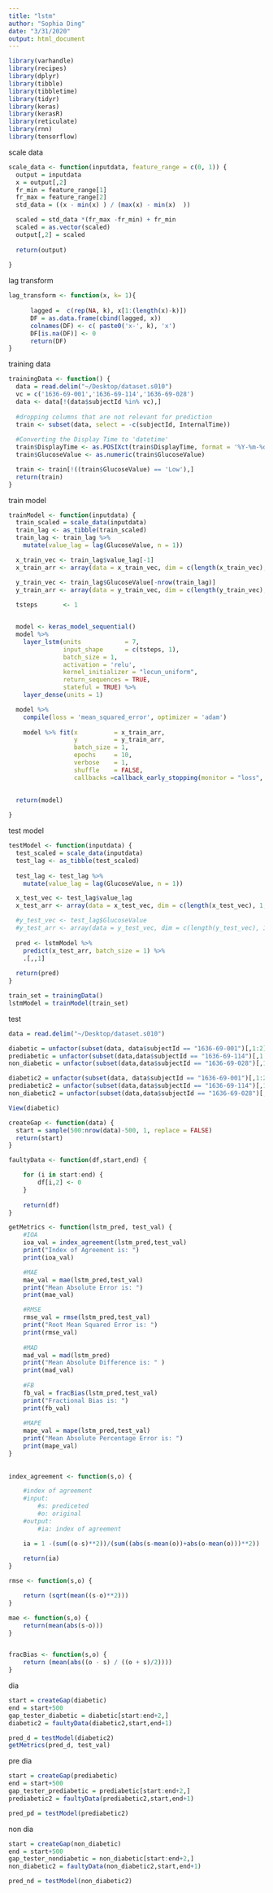 ```yaml
---
title: "lstm"
author: "Sophia Ding"
date: "3/31/2020"
output: html_document
---
```

```r
library(varhandle)
library(recipes)
library(dplyr)
library(tibble)
library(tibbletime)
library(tidyr)
library(keras)
library(kerasR)
library(reticulate)
library(rnn)
library(tensorflow)
```

scale data
```r
scale_data <- function(inputdata, feature_range = c(0, 1)) {
  output = inputdata
  x = output[,2]
  fr_min = feature_range[1]
  fr_max = feature_range[2]
  std_data = ((x - min(x) ) / (max(x) - min(x)  ))

  scaled = std_data *(fr_max -fr_min) + fr_min
  scaled = as.vector(scaled)
  output[,2] = scaled
  
  return(output)
  
}

```

lag transform
```r
lag_transform <- function(x, k= 1){
    
      lagged =  c(rep(NA, k), x[1:(length(x)-k)])
      DF = as.data.frame(cbind(lagged, x))
      colnames(DF) <- c( paste0('x-', k), 'x')
      DF[is.na(DF)] <- 0
      return(DF)
}

```

training data
```r
trainingData <- function() {
  data = read.delim("~/Desktop/dataset.s010")
  vc = c('1636-69-001','1636-69-114','1636-69-028')
  data <- data[!(data$subjectId %in% vc),]
  
  #dropping columns that are not relevant for prediction
  train <- subset(data, select = -c(subjectId, InternalTime))
  
  #Converting the Display Time to 'datetime'
  train$DisplayTime <- as.POSIXct(train$DisplayTime, format = '%Y-%m-%d %H:%M:%S')
  train$GlucoseValue <- as.numeric(train$GlucoseValue)

  train <- train[!((train$GlucoseValue) == 'Low'),]
  return(train)
}
```


train model 
```r
trainModel <- function(inputdata) {
  train_scaled = scale_data(inputdata)
  train_lag <- as_tibble(train_scaled)
  train_lag <- train_lag %>%
    mutate(value_lag = lag(GlucoseValue, n = 1))

  x_train_vec <- train_lag$value_lag[-1]
  x_train_arr <- array(data = x_train_vec, dim = c(length(x_train_vec), 1, 1))

  y_train_vec <- train_lag$GlucoseValue[-nrow(train_lag)]
  y_train_arr <- array(data = y_train_vec, dim = c(length(y_train_vec), 1))
  
  tsteps       <- 1


  model <- keras_model_sequential()
  model %>%
    layer_lstm(units            = 7, 
               input_shape      = c(tsteps, 1),
               batch_size = 1,
               activation = 'relu',
               kernel_initializer = "lecun_uniform",
               return_sequences = TRUE,
               stateful = TRUE) %>% 
    layer_dense(units = 1)

  model %>% 
    compile(loss = 'mean_squared_error', optimizer = 'adam')
  
    model %>% fit(x          = x_train_arr, 
                  y          = y_train_arr, 
                  batch_size = 1,
                  epochs     = 10, 
                  verbose    = 1, 
                  shuffle    = FALSE,
                  callbacks =callback_early_stopping(monitor = "loss", patience = 2, verbose=1))
    

  return(model)
  
}
```

test model
```r
testModel <- function(inputdata) {
  test_scaled = scale_data(inputdata)
  test_lag <- as_tibble(test_scaled)
  
  test_lag <- test_lag %>%
    mutate(value_lag = lag(GlucoseValue, n = 1))

  x_test_vec <- test_lag$value_lag
  x_test_arr <- array(data = x_test_vec, dim = c(length(x_test_vec), 1, 1))

  #y_test_vec <- test_lag$GlucoseValue
  #y_test_arr <- array(data = y_test_vec, dim = c(length(y_test_vec), 1))
  
  pred <- lstmModel %>% 
    predict(x_test_arr, batch_size = 1) %>%
    .[,,1]
  
  return(pred)
}
```


```r
train_set = trainingData()
lstmModel = trainModel(train_set)

```

test
```r
data = read.delim("~/Desktop/dataset.s010")

diabetic = unfactor(subset(data, data$subjectId == "1636-69-001")[,1:2])
prediabetic = unfactor(subset(data,data$subjectId == "1636-69-114")[,1:2])
non_diabetic = unfactor(subset(data,data$subjectId == "1636-69-028")[,1:2])

diabetic2 = unfactor(subset(data, data$subjectId == "1636-69-001")[,1:2])
prediabetic2 = unfactor(subset(data,data$subjectId == "1636-69-114")[,1:2])
non_diabetic2 = unfactor(subset(data,data$subjectId == "1636-69-028")[,1:2])

View(diabetic)
```

```r
createGap <- function(data) {
  start = sample(500:nrow(data)-500, 1, replace = FALSE)
  return(start)
}

faultyData <- function(df,start,end) {

    for (i in start:end) {
        df[i,2] <- 0
    }
    
    return(df)
}
```


```r
getMetrics <- function(lstm_pred, test_val) {
    #IOA
    ioa_val = index_agreement(lstm_pred,test_val)
    print("Index of Agreement is: ")
    print(ioa_val)

    #MAE
    mae_val = mae(lstm_pred,test_val)
    print("Mean Absolute Error is: ")
    print(mae_val)

    #RMSE
    rmse_val = rmse(lstm_pred,test_val)
    print("Root Mean Squared Error is: ")
    print(rmse_val)
    
    #MAD
    mad_val = mad(lstm_pred)
    print("Mean Absolute Difference is: " )
    print(mad_val)
    
    #FB
    fb_val = fracBias(lstm_pred,test_val)
    print("Fractional Bias is: ")
    print(fb_val)
    
    #MAPE
    mape_val = mape(lstm_pred,test_val)
    print("Mean Absolute Percentage Error is: ")
    print(mape_val)
}
    
    
index_agreement <- function(s,o) {

    #index of agreement
    #input:
        #s: prediceted
        #o: original
    #output:
        #ia: index of agreement

    ia = 1 -(sum((o-s)**2))/(sum((abs(s-mean(o))+abs(o-mean(o)))**2))
    
    return(ia)
}

rmse <- function(s,o) {

    return (sqrt(mean((s-o)**2)))
}

mae <- function(s,o) {
    return(mean(abs(s-o)))
}


fracBias <- function(s,o) {
    return (mean(abs((o - s) / ((o + s)/2))))
}

```

dia
```r
start = createGap(diabetic)
end = start+500
gap_tester_diabetic = diabetic[start:end+2,]
diabetic2 = faultyData(diabetic2,start,end+1)

pred_d = testModel(diabetic2)
getMetrics(pred_d, test_val)
```
pre dia
```r
start = createGap(prediabetic)
end = start+500
gap_tester_prediabetic = prediabetic[start:end+2,]
prediabetic2 = faultyData(prediabetic2,start,end+1)

pred_pd = testModel(prediabetic2)
```
non dia
```r
start = createGap(non_diabetic)
end = start+500
gap_tester_nondiabetic = non_diabetic[start:end+2,]
non_diabetic2 = faultyData(non_diabetic2,start,end+1)

pred_nd = testModel(non_diabetic2)
```

